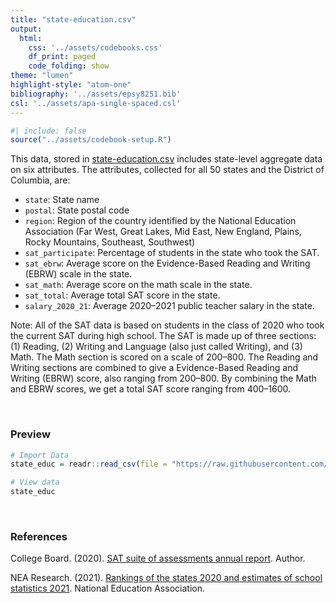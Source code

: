```yaml
---
title: "state-education.csv"
output: 
  html:
    css: '../assets/codebooks.css'
    df_print: paged
    code_folding: show
theme: "lumen"
highlight-style: "atom-one"
bibliography: '../assets/epsy8251.bib'
csl: '../assets/apa-single-spaced.csl'
---
```



```r
#| include: false
source("../assets/codebook-setup.R")
```


This data, stored in [state-education.csv](https://raw.githubusercontent.com/zief0002/rustic-penguin/main/data/state-education.csv) includes state-level aggregate data on six attributes. The attributes, collected for all 50 states and the District of Columbia, are:

- `state`: State name
- `postal`: State postal code
- `region`: Region of the country identified by the National Education Association (Far West, Great Lakes, Mid East, New England, Plains, Rocky Mountains, Southeast, Southwest)
- `sat_participate`: Percentage of students in the state who took the SAT.
- `sat_ebrw`: Average score on the Evidence-Based Reading and Writing (EBRW) scale in the state.
- `sat_math`: Average score on the math scale in the state.
- `sat_total`: Average total SAT score in the state.
- `salary_2020_21`: Average 2020--2021 public teacher salary in the state.


Note: All of the SAT data is based on students in the class of 2020 who took the current SAT during high school. The SAT is made up of three sections: (1) Reading, (2) Writing and Language (also just called Writing), and (3) Math. The Math section is scored on a scale of 200--800. The Reading and Writing sections are combined to give a Evidence-Based Reading and Writing (EBRW) score, also ranging from 200--800. By combining the Math and EBRW scores, we get a total SAT score ranging from 400--1600.



<br />


### Preview

```r
# Import Data
state_educ = readr::read_csv(file = "https://raw.githubusercontent.com/zief0002/rustic-penguin/main/data/state-education.csv")

# View data
state_educ
```

<br />


### References

College Board. (2020). [SAT suite of assessments annual report](https://reports.collegeboard.org/pdf/2020-total-group-sat-suite-assessments-annual-report.pdf). Author.

NEA Research. (2021). [Rankings of the states 2020 and estimates of school statistics 2021](https://www.nea.org/sites/default/files/2021-04/2021%20Rankings_and_Estimates_Report.pdf). National Education Association.

